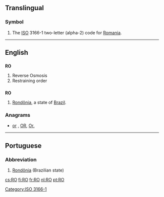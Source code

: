 {{also|Appendix:Variations of "ro"}}
==Translingual==

===Symbol===
{{head|mul|symbol}}
# The [[ISO]] 3166-1 two-letter (alpha-2) code for [[Romania]].

[[Category:ISO 3166-1]]
----

==English==

==={{initialism}}===
'''RO'''

# Reverse Osmosis
# Restraining order

==={{abbreviation}}===
'''RO'''

# [[Rondônia]], a state of [[Brazil]].

===Anagrams===
* [[or#English|or]] , [[OR#English|OR]], [[Or.#English|Or.]]

----

==Portuguese==

===Abbreviation===
{{head|pt|abbreviation}}

# [[Rondônia]] (Brazilian state)

[[cs:RO]]
[[fi:RO]]
[[fr:RO]]
[[nl:RO]]
[[pt:RO]]